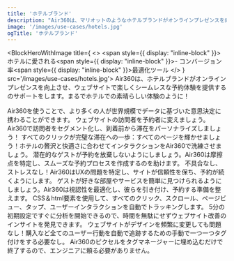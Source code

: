 ```yaml
---
title: 'ホテルブランド'
description: "Air360は、マリオットのようなホテルブランドがオンラインプレゼンスを向上させ、ゲストのユニークな好みに合わせたパーソナライズされたシームレスな予約体験を提供するのを支援します。ユーザーが部屋の選択からチェックアウトまでのどこで困難を感じているかを特定することで、Air360は潜在的なボトルネックをすべて解消し、予約のコンバージョンとゲストの忠誠心を高めます。"
image: '/images/use-cases/hotels.jpg'
ogTitle: 'ホテルブランド'
---
```


<BlockHeroWithImage title={
    <>
      <span style={{ display: "inline-block" }}>ホテルに愛される</span><span style={{ display: "inline-block" }}>- コンバージョン率</span><span style={{ display: "inline-block" }}>最適化ツール</span>
    </>
  } src='/images/use-cases/hotels.jpg'>
  Air360は、ホテルブランドがオンラインプレゼンスを向上させ、ウェブサイトで楽しくシームレスな予約体験を提供するのサポートをします。まるでホテルでの素晴らしい体験のように！
</BlockHeroWithImage>

<ShowcaseLogos>
  <ClubMed />
</ShowcaseLogos>

<BlockTestimonial name='ClubMed' src='/logo-brand/club-med.svg'>
  Air360を使うことで、より多くの人が世界規模でデータに基づいた意思決定に携わることができます。
</BlockTestimonial>

<SlideFeature title='Air360でホテルの成長を加速'>
  <Slide title='コンバージョンにつながる体験を' src='/images/use-cases/slides/slide1.webp' shadow={false}>
    ウェブサイトの訪問者を予約者に変えましょう。Air360で訪問者をセグメント化し、到着前から滞在をパーソナライズしましょう！
  </Slide>
  <Slide title='各ページの最高のバージョンを' src='/images/use-cases/slides/slide2.webp' shadow={false}>
    すべてのクリックが完璧な滞在への一歩：すべてのページを輝かせましょう！ホテルの贅沢と快適さに合わせてインタラクションをAir360で洗練させましょう。
  </Slide>
  <Slide title='購入体験をシンプルに' src='/images/use-cases/slides/slide3.webp' shadow={false}>
    潜在的なゲストが予約を放棄しないようにしましょう。Air360は摩擦点を特定し、スムーズな予約プロセスを作成するのを助けます。
  </Slide>
  <Slide title='サイトをスムーズに運営' src='/images/use-cases/slides/slide4.webp' shadow={false}>
    不具合なし、ストレスなし！Air360はUXの問題を特定し、サイトが信頼性を保ち、予約が続くようにします。
  </Slide>
  <Slide title='お客様の幸せを第一に' src='/images/use-cases/slides/slide5.webp' shadow={false}>
    ゲストが好きな部屋やサービスを簡単に見つけられるようにしましょう。Air360は視認性を最適化し、彼らを引き付け、予約する準備を整えます。
  </Slide>
</SlideFeature>

<GalleryBlocks title='Air360の強み'>
  <Block title='自動トラッキング' icon='robot-astromech' color='orange'>
    CSS＆html要素を使用して、すべてのクリック、スクロール、ページビュー、タップ、ユーザーインタラクションを自動でトラッキングします。
  </Block>
  <Block title='すぐに分析を開始' icon='bolt' color='purple'>
    5分の初期設定ですぐに分析を開始できるので、時間を無駄にせずウェブサイト改善のインサイトを発見できます。
  </Block>
  <Block title='タグ不要' icon='tag' color='orange'>
    ウェブサイトがデザインを頻繁に変更しても問題なし！購入など全てのユーザー行動を自動で追跡するための手動で一つ一つタグ付けをする必要なし。
  </Block>
  <Block title='ノーコード' icon='code' color='purple'>
    Air360のピクセルをタグマネージャーに埋め込むだけで終了するので、エンジニアに頼る必要がありません。
  </Block>
</GalleryBlocks>

<BlockSection lp>
  <LaundryList lang="ja" items={['コンバージョンにつながる体験を', '各ページの最高のバージョンを', '購入体験をシンプルに', 'サイトをスムーズに運営', 'お客様の幸せを第一に']} />
</BlockSection>

<BlockFeature title='最高のユーザー体験を作成するために必要なすべて'>
  <Feature name='自動トラッキング' icon='robot-astromech' />
  <Feature name='カスタムデータ収集' icon='database' />
  <Feature name='コード不要のエラー検出' icon='message-exclamation' />
  <Feature name='高度なセグメント' icon='square-kanban' />
  <Feature name='ファネル分析' icon='filter-circle-dollar' />
  <Feature name='ユーザージャーニー' icon='cart-shopping' />
  <Feature name='オンページ分析' icon='user-magnifying-glass' />
  <Feature name='セッションリプレイ' icon='clapperboard-play' />
</BlockFeature>

<BlockSection className='mb-15'>
  <IncreaseConversionWrapper />
</BlockSection>
